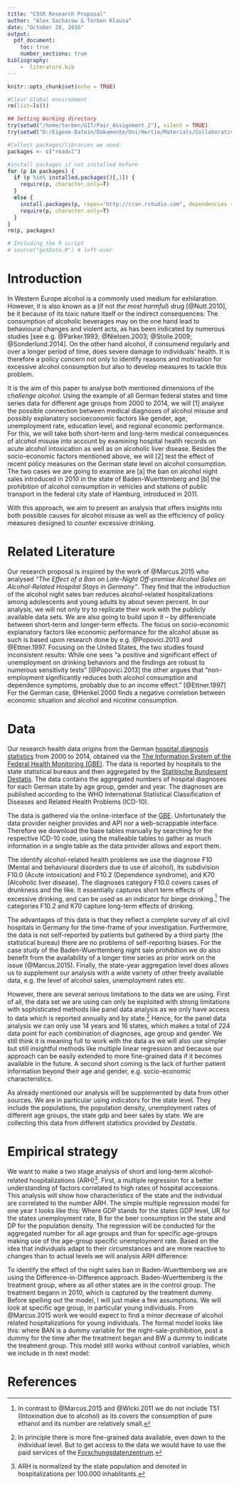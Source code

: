 ```yaml
---
title: "CSSR Research Proposal"
author: "Alex Sacharow & Torben Klausa"
date: "October 28, 2016"
output: 
  pdf_document:
    toc: true
    number_sections: true
bibliography:
    -  literature.bib
---
```


```r
knitr::opts_chunk$set(echo = TRUE)

#Clear Global environment
rm(list=ls())

## Setting Working directory
try(setwd("/home/torben/GIT/Pair_Assignment_2"), silent = TRUE)
try(setwd("D:/Eigene Datein/Dokumente/Uni/Hertie/Materials/Collaborative Social Science Data Analysis/CSSR_Project"), silent = TRUE)

#Collect packages/libraries we need:
packages <- c("readxl")

#install packages if not installed before
for (p in packages) {
  if (p %in% installed.packages()[,1]) {
    require(p, character.only=T)
  }
  else {
    install.packages(p, repos="http://cran.rstudio.com", dependencies = TRUE)
    require(p, character.only=T)
  }
}
rm(p, packages)

# Including the R script
# source("getData.R") # left-over
```

<!--
**************************
***** REQUIRED WORK: *****
**************************
1. We should clean up the readme files. Do we really need one per folder? 
Alex: Seize it down to detailed information (links, date, syntax of filenames)
2. Work count as off 23.10.2016: 1377 (with references 1601)


**************************
*****   OVERVIEW:    *****
**************************
What is our data and where do we get it from?
-- Acute alcohol intoxication - ICD10 Code: F10.0 - GBE-Bund
-- Alcoholic liver disease - ICD10 Code: K70 - GBE-Bund

What are we controlling for?
+- population density - Destatis: "Bevölkerungsdichte: Bundesländer, Stichtag"
-- unemployment rate - Destatis: "Arbeitslose, Arbeitslosenquoten, Gemeldete Arbeitsstellen: Bundesländer, Jahre"
-- youth unemployment - Regionaldatenbank?
+- state gdp - Destatis: "VGR der Länder - Bruttoinlandsprodukt"
-- Bildungsniveau
   Alcohol sales / Beer sales https://www.destatis.de/GPStatistik/receive/DEHeft_heft_00014241
   https://www.destatis.de/GPStatistik/receive/DESerie_serie_00000146?list=all
-->

# Introduction

<!--
What, Why, How, Basic question, Basic answer
!!!TORBEN TAKES CARE!!!
K70 - Alkoholische Leberkrankheit

-->

In Western Europe alcohol is a commonly used medium for exhilaration. However, it is also known as a (if not *the most harmful*) drug [@Nutt.2010], be it because of its toxic nature itself or the indirect consequences: The consumption of alcoholic beverages may on the one hand lead to behavioural changes and violent acts, as has been indicated by numerous studies [see e.g. @Parker.1993; @Nielsen.2003; @Stolle.2009; @Sonderlund.2014]. On the other hand alcohol, if consumend regularly and over a longer period of time, does severe damage to individuals' health. It is therefore a policy concern not only to identify reasons and motivation for excessive alcohol consumption but also to develop measures to tackle this problem.

It is the aim of this paper to analyse both mentioned dimensions of the *challenge alcohol*. Using the example of all German federal states and time series data for different age groups from 2000 to 2014, we will [1] analyse the possible connection between medical diagnoses of alcohol misuse and possibly explanatory socioeconomic factors like gender, age, unemployment rate, education level, and regional economic performance. For this, we will take both short-term and long-term medical consequences of alcohol misuse into account by examining hospital health records on acute alcohol intoxication as well as on alcoholic liver disease. Besides the socio-economic factors mentioned above, we will [2] test the effect of recent policy measures on the German state level on alcohol consumption. The two cases we are going to examine are [a] the ban on alcohol night sales introduced in 2010 in the state of Baden-Wuerttemberg and [b] the prohibition of alcohol consumption in vehicles and stations of public transport in the federal city state of Hamburg, introduced in 2011.

With this approach, we aim to present an analysis that offers insights into both possible causes for alcohol misuse as well as the efficiency of policy measures designed to counter excessive drinking.

<!--
***** OLD *****
In this paper we want to investigate the impact of two types of alcohol regulation on health and crime levels. We will focus on Germany and a small subfield of alcohol policy: The ban of alcohol night sales and drinking in public transport. The two cases we are going to examine are [1] the ban on alcohol night sales introduced in 2010 in the state of Baden-Wuerttemberg and [2] the prohibition of alcohol consumption in vehicles and stations of public transport in the city of Hamburg, introduced in 2011. We will examine these measures for their effects on [a] hospital records of admissions under the influence of alcohol and [b] on cases of reported violent crime.
-->

# Related Literature

<!--
!!!TORBEN TAKES CARE!!!
Alex: Ich glaub es sollte vor den Daten teil kommen weil sich das Teile drauf beziehen
-->

Our research proposal is inspired by the work of @Marcus.2015 who analysed *"The Effect of a Ban on Late-Night Off-premise Alcohol Sales on Alcohol-Related Hospital Stays in Germany"*. They find that the introduction of the alcohol night sales ban reduces alcohol-related hospitalizations among adolescents and young adults by about seven percent. In our analysis, we will not only try to replicate their work with the publicly available data sets. We are also going to build upon it -- by differenciate between short-term and longer-term effects. The focus on socio-economic explanatory factors like economic performance for the alcohol abuse as such is based upon research done by e.g. @Popovici.2013 and @Ettner.1997. Focusing on the United States, the two studies found inconsistent results: While one sees "a positive and significant effect of unemployment on drinking behaviors and the findings are robust to numerous sensitivity tests" [@Popovici.2013] the other argues that "non-employment significantly reduces both alcohol consumption and dependence symptoms, probably due to an income effect." [@Ettner.1997] For the German case, @Henkel.2000 finds a negative correlation between economic situation and alcohol and nicotine consumption.


# Data

<!--
!!!ALEX TAKES CARE!!!
Structure:
DATA
1. Data Source
1.1. Data gathering
2. Data Advantages
3. Data Disadvantages
4. Our Data Manipulation
Empirical Strategy
1. Basic correlation analysis / linear regression
2. Diff-in-Diff / Time -Series approach
-->


Our research health data origins from the German [hospital diagnosis statistics](https://www.destatis.de/DE/Publikationen/Thematisch/Gesundheit/Krankenhaeuser/DiagnosedatenKrankenhaus.html) from 2000 to 2014, obtained via the [The Information System of the Federal Health Monitoring (GBE)](http://www.gbe-bund.de/). The data is reported by hospitals to the state statistical bureaus and then aggregated by the [Statitische Bundesamt Destatis](https://www.destatis.de/). The data contains the aggregated numbers of hospital diagnoses for each German state by age group, gender and year. The diagnoses are published according to the WHO International Statistical Classification of Diseases and Related Health Problems (ICD-10). 

The data is gathered via the online-interface of the [GBE](http://www.gbe-bund.de/). Unfortunately the data provider neigher provides and API nor a web-scrappable interface. Therefore we download the base tables manually by searching for the respective ICD-10 code, using the malleable tables to gather as much information in a single table as the data provider allows and export them.

The identify alcohol-related health problems we use the diagnose F10 (Mental and behavioural disorders due to use of alcohol), its subdivision F10.0 (Acute intoxication) and F10.2 (Dependence syndrome), and K70 (Alcoholic liver disease). The diagnoses category F10.0 covers cases of drunkness and the like. It essentially captures short term effects of excessive drinking, and can be used as an indicator for binge drinking.[^ICD] The categories F10.2 and K70 capture long-term effects of drinking.

The advantages of this data is that they reflect a complete survey of all civil hospitals in Germany for the time-frame of your investigation. Furthermore, the data is not self-reported by patients but gathered by a third party (the statistical bureau) there are no problems of self-reporting biases. For the case study of the Baden-Wuerttemberg night sale prohibition we do also benefit from the availability of a longer time series as  prior work on the issue (@Marcus.2015). Finally, the state-year aggregation level does allows us to supplement our analysis with a wide variety of other freely available data, e.g. the level of alcohol sales, unemployment rates etc. 

However, there are several serious limitations to the data we are using. First of all, the data set we are using can only be exploited with strong limitations with sophisticated methods like panel data analysis as we only have access to data which is reported annually and by state.[^FDZ] Hence, for the panel data analysis we can only use 14 years and 16 states, which makes a total of 224 data point for each combination of diagnoses, age group and gender. We still think it is meaning full to work with the data as we will also use simpler but still insightful methods like multiple linear regression and because our approach can be easily extended to more fine-grained data if it becomes available in the future. A second short coming is the lack of further patient information beyond their age and gender, e.g. socio-economic characteristics.

As already mentioned our analysis will be supplemented by data from other sources. We are in particular using indicators for the state level. They include the populations, the population density, unemployment rates of different age groups, the state gdp and beer sales by state. We are collecting this data from different statistics provided by *Destatis*.

#  Empirical strategy

We want to make a two stage analysis of short and long-term alcohol-related hospitalizations (ARH)[^ARH]. First, a multiple regression for a better understanding of factors correlated to high rates of hospital accessions. This analysis will show how characteristics of the state and the individual are correlated to the number ARH. The simple multiple regression model for one year t looks like this:
<!--
Question: Should we make the regression for one year, for the average of the whole period, or for each time-state pair?
Selecting one year has the advantage that the data will be purely cross-sectional and there are no time-effects.
If we make the regression on each time-state pair we have a much larger number of observations, but we might have time-effects which cause problems.
-->
\begin{equation}
    ARH_S = \alpha_0 + \alpha_1 \cdot GDP_S + \alpha_2 \cdot UR_S + \alpha_3 \cdot B_S + \alpha_4 \cdot PD_S + \epsilon
\end{equation}
Where GDP stands for the states GDP level, UR for the states unemployment rate, B for the beer consumption in the state and DP for the population density. The regression will be conducted for the aggregated number for all age groups and than for specific age-groups making use of the age-group specific unemployment rate.
Based on the idea that individuals adapt to their circumstances and are more reactive to changes than to actual levels we will analysis ARH difference:
\begin{equation}
   ARH_{S,T} = \alpha_0 \cdot ARH_{S,T-1} + \alpha_1 \cdot GDP_S + \alpha_2 \cdot UR_S + \alpha_3 \cdot B_S + \alpha_4 \cdot PD_S  + \epsilon_{S,T}
\end{equation}



To identify the effect of the night sales ban in Baden-Wuerttemberg we are using the Difference-in-Difference approach. Baden-Wuerttemberg is the treatment group, where as all other states are in the control group. The treatment begann in 2010, which is captured by the treatment dummy. Before spelling out the model, I will just make a few assumptions. We will look at specific age group, in particular young individuals. From @Marcus.2015 work we would expect to find a minor decrease of alcohol related hospitalizations for young individuals. The formal model looks like this:
\begin{equation}
   ARH_{S,T} = \beta_0 + \beta_1 \cdot BAN_{S,T} + \beta_2 \cdot POST_T + \beta_3 \cdot BW_S + \epsilon_{S,T}
\end{equation}
where BAN is a dummy variable for the night-sale-prohibition, post a dummy for the time after the treatment began and BW a dummy to indicate the treatment group. This model still works without controll variables, which we include in th next model:
<!--
WORK in PROGRESS
-->
\begin{equation}
  ARH_{S,T} = \beta_0 + \beta_1 \cdot BAN_{S,T} + X\beta_2 + c_S + \epsilon{S,T}
\end{equation}



<!-- old
The crime data is obtained from [criminal statistics published by the German Federal Criminal Police Office](https://www.bka.de/DE/AktuelleInformationen/StatistikenLagebilder/PolizeilicheKriminalstatistik/pks_node.html;jsessionid=5DFB83E1B040E5C0CCF7F9DF99203DA1.live0612) and covers the corresponding time period from 2004 to 2013. It captures the number of reported violent crimes under the influence of alcohol per German state and year.

Our empirical strategy relies on the difference in difference approach. For the Baden-Wuerttemberg case of night alcohol sale ban, other German states will be used as control group. In the Hamburg case of prohibited alcohol consumption in vehicles and stations of public transport, the state of Berlin will serve as a control group, as it is sensible to chose a city state of similar size and characteristics instead of a rural state.
-->


# References

[^KEY]: This is a footnote, referring to @Marcus.2015.
[^ICD]: In contrast to @Marcus.2015 and @Wicki.2011 we do not include T51 (Intoxination due to alcohol) as its covers the consumption of pure ethanol and its number are relatively small. 
[^FDZ]: In principle there is more fine-grained data available, even down to the individual level. But to get access to the data we would have to use the paid services of the [Forschungsdatenzentrum](http://www.forschungsdatenzentrum.de/).
[^ARH]: ARH is normalized by the state population and denoted in hospitalizations per 100.000 inhablitants.